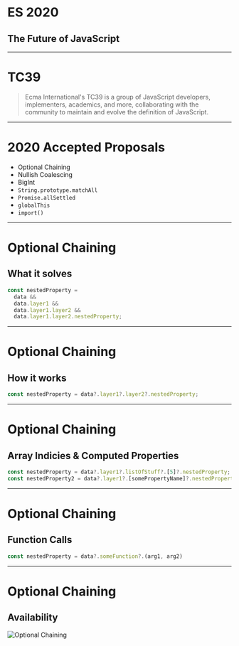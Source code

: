 
# ES 2020

## The Future of JavaScript

---

# TC39

> Ecma International's TC39 is a group of JavaScript developers, implementers, academics, and more, collaborating with the community to maintain and evolve the definition of JavaScript.

---

# 2020 Accepted Proposals

- Optional Chaining
- Nullish Coalescing
- BigInt
- `String.prototype.matchAll`
- `Promise.allSettled`
- `globalThis`
- `import()`

---

# Optional Chaining

## What it solves

```JavaScript
const nestedProperty =
  data &&
  data.layer1 &&
  data.layer1.layer2 &&
  data.layer1.layer2.nestedProperty;
```

---

# Optional Chaining

## How it works

```JavaScript
const nestedProperty = data?.layer1?.layer2?.nestedProperty;
```

---

# Optional Chaining

## Array Indicies & Computed Properties

```JavaScript
const nestedProperty = data?.layer1?.listOfStuff?.[5]?.nestedProperty;
const nestedProperty2 = data?.layer1?.[somePropertyName]?.nestedProperty;
```

---

# Optional Chaining

## Function Calls

```JavaScript
const nestedProperty = data?.someFunction?.(arg1, arg2)
```

---

# Optional Chaining

## Availability

![Optional Chaining](/es-2020/optional-chaining.jpg)
